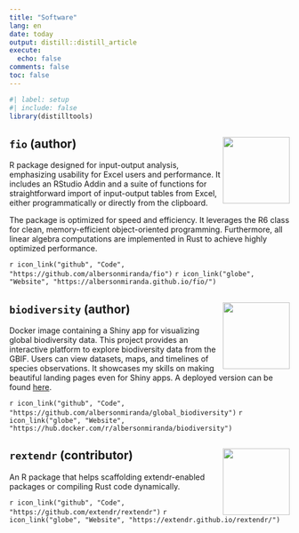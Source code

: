 ```yaml
---
title: "Software"
lang: en
date: today
output: distill::distill_article
execute:
  echo: false
comments: false
toc: false
---
```


```r
#| label: setup
#| include: false
library(distilltools)
```

## `fio` (author) <img src="https://raw.githubusercontent.com/albersonmiranda/fio/main/man/figures/leontief.jpg?raw=true" align="right" alt="" width="120" />

R package designed for input-output analysis, emphasizing usability for Excel users and performance. It includes an RStudio Addin and a suite of functions for straightforward import of input-output tables from Excel, either programmatically or directly from the clipboard.

The package is optimized for speed and efficiency. It leverages the R6 class for clean, memory-efficient object-oriented programming. Furthermore, all linear algebra computations are implemented in Rust to achieve highly optimized performance.

`r icon_link("github", "Code", "https://github.com/albersonmiranda/fio")`
`r icon_link("globe", "Website", "https://albersonmiranda.github.io/fio/")`

## `biodiversity` (author) <img src="assets/img/globalbiodiversity.png" align="right" alt="" width="120" />

Docker image containing a Shiny app for visualizing global biodiversity data. This project provides an interactive platform to explore biodiversity data from the GBIF. Users can view datasets, maps, and timelines of species observations. It showcases my skills on making beautiful landing pages even for Shiny apps. A deployed version can be found [here](https://albersonmiranda.shinyapps.io/Global_Biodiversity/).

`r icon_link("github", "Code", "https://github.com/albersonmiranda/global_biodiversity")`
`r icon_link("globe", "Website", "https://hub.docker.com/r/albersonmiranda/biodiversity")`

## `rextendr` (contributor) <img src="https://raw.githubusercontent.com/extendr/rextendr/main/man/figures/rextendr-logo.png" align="right" alt="" width="120" />

An R package that helps scaffolding extendr-enabled packages or compiling Rust code dynamically.

`r icon_link("github", "Code", "https://github.com/extendr/rextendr")`
`r icon_link("globe", "Website", "https://extendr.github.io/rextendr/")`
